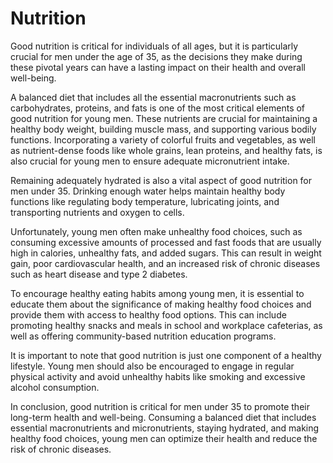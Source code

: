# Nutrition

Good nutrition is critical for individuals of all ages, but it is particularly crucial for men under the age of 35, as the decisions they make during these pivotal years can have a lasting impact on their health and overall well-being.

A balanced diet that includes all the essential macronutrients such as carbohydrates, proteins, and fats is one of the most critical elements of good nutrition for young men. These nutrients are crucial for maintaining a healthy body weight, building muscle mass, and supporting various bodily functions. Incorporating a variety of colorful fruits and vegetables, as well as nutrient-dense foods like whole grains, lean proteins, and healthy fats, is also crucial for young men to ensure adequate micronutrient intake.

Remaining adequately hydrated is also a vital aspect of good nutrition for men under 35. Drinking enough water helps maintain healthy body functions like regulating body temperature, lubricating joints, and transporting nutrients and oxygen to cells.

Unfortunately, young men often make unhealthy food choices, such as consuming excessive amounts of processed and fast foods that are usually high in calories, unhealthy fats, and added sugars. This can result in weight gain, poor cardiovascular health, and an increased risk of chronic diseases such as heart disease and type 2 diabetes.

To encourage healthy eating habits among young men, it is essential to educate them about the significance of making healthy food choices and provide them with access to healthy food options. This can include promoting healthy snacks and meals in school and workplace cafeterias, as well as offering community-based nutrition education programs.

It is important to note that good nutrition is just one component of a healthy lifestyle. Young men should also be encouraged to engage in regular physical activity and avoid unhealthy habits like smoking and excessive alcohol consumption.

In conclusion, good nutrition is critical for men under 35 to promote their long-term health and well-being. Consuming a balanced diet that includes essential macronutrients and micronutrients, staying hydrated, and making healthy food choices, young men can optimize their health and reduce the risk of chronic diseases.